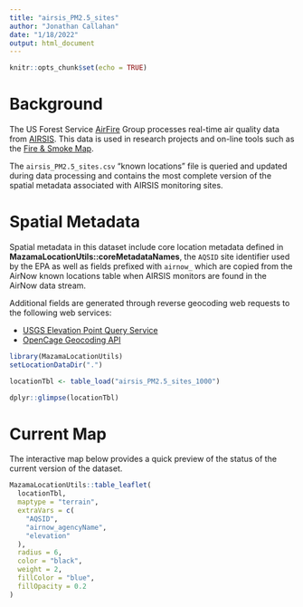```yaml
---
title: "airsis_PM2.5_sites"
author: "Jonathan Callahan"
date: "1/18/2022"
output: html_document
---
```


```r
knitr::opts_chunk$set(echo = TRUE)
```

# Background

The US Forest Service [AirFire](https://portal.airfire.org) Group processes
real-time air quality data from [AIRSIS](http://<provider>.airsis.com/). This 
data is used in research projects and on-line tools such as the 
[Fire & Smoke Map](https://fire.airnow.gov).

The `airsis_PM2.5_sites.csv` "known locations" file is queried and updated
during data processing and contains the most complete version of the spatial 
metadata associated with AIRSIS monitoring sites.

# Spatial Metadata

Spatial metadata in this dataset include core location metadata defined in 
**MazamaLocationUtils::coreMetadataNames**, the `AQSID` site identifier used by the
EPA as well as fields prefixed with `airnow_` which are copied from the AirNow
known locations table when AIRSIS monitors are found in the AirNow data stream.

Additional fields are generated through reverse geocoding web requests to
the following web services:

* [USGS Elevation Point Query Service](https://nationalmap.gov/epqs/)
* [OpenCage Geocoding API](https://opencagedata.com)

```r
library(MazamaLocationUtils)
setLocationDataDir(".")

locationTbl <- table_load("airsis_PM2.5_sites_1000")

dplyr::glimpse(locationTbl)
```

# Current Map

The interactive map below provides a quick preview of the status of the current
version of the dataset.

```r
MazamaLocationUtils::table_leaflet(
  locationTbl,
  maptype = "terrain",
  extraVars = c(
    "AQSID", 
    "airnow_agencyName", 
    "elevation"
  ),
  radius = 6,
  color = "black",
  weight = 2,
  fillColor = "blue",
  fillOpacity = 0.2  
)
```
